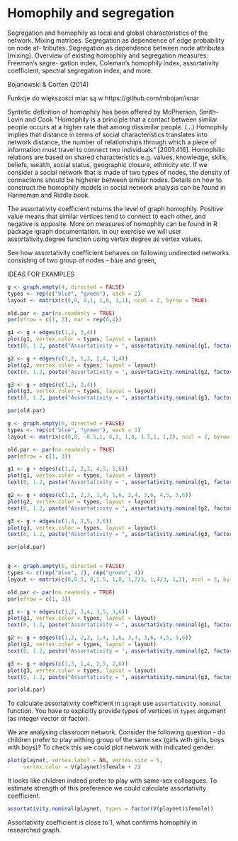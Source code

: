 # Homophily and segregation


Segregation and homophily as local and global characteristics of the network.
Mixing matrices. Segregation as dependence of edge probability on node at-
tributes.  Segregation as dependence between node attributes (mixing). Overview
of existing homophily and segregation measures: Freeman’s segre- gation index,
Coleman’s homophily index, assortativity coefficient, spectral segregation
index, and more.

Bojanowski & Corten (2014)

Funkcje do większości miar są w https://github.com/mbojan/isnar



Syntetic definition of homophily has been offered by McPherson, Smith-Lovin and Cook "Homophily is a principle that a contact between similar people occurs at a higher rate that among dissimilar people. (...) Homophily implies that distance in terms of social characteristics translates into network distance, the number of relationships through which a piece of information must travel to connect two individuals" [2001:416]. Homophilic relations are based on shared characteristics e.g. values, knowledge, skills, beliefs, wealth, social status, geographic closure, ethnicity etc. If we consider a social network that is made of two types of nodes, the density of connections should be higherer between similar nodes. Details on how to construct the homophily models in social network analysis can be found in Hanneman and Riddle book.

The assortativity coefficient returns the level of graph homophily. Positive value means that similar vertices tend to connect to each other, and negative is opposite. More on measures of homophily can be found in R package igraph documentation. In our exercise we will user assortativity.degree function using vertex degree as vertex values.

See how assortativity coefficient behaves on following undirected networks consisting of two group of nodes - blue and green, 

IDEAS FOR EXAMPLES
```r
g <- graph.empty(4, directed = FALSE)
types <- rep(c("blue", "green"), each = 2)
layout <- matrix(c(0,0, 0,1, 1,0, 1,1), ncol = 2, byrow = TRUE)

old.par <- par(no.readonly = TRUE)
par(mfrow = c(1, 3), mar = rep(0,4))

g1 <- g + edges(c(1,2, 3,4))
plot(g1, vertex.color = types, layout = layout)
text(0, 1.2, paste("Assortativity = ", assortativity.nominal(g1, factor(types))))

g2 <- g + edges(c(1,2, 1,3, 2,4, 3,4))
plot(g2, vertex.color = types, layout = layout)
text(0, 1.2, paste("Assortativity = ", assortativity.nominal(g2, factor(types))))

g3 <- g + edges(c(1,3, 2,4))
plot(g3, vertex.color = types, layout = layout)
text(0, 1.2, paste("Assortativity = ", assortativity.nominal(g3, factor(types))))

par(old.par)

g <- graph.empty(6, directed = FALSE)
types <- rep(c("blue", "green"), each = 3)
layout <- matrix(c(0,0, -0.5,1, 0,2, 1,0, 1.5,1, 1,2), ncol = 2, byrow = TRUE)

old.par <- par(no.readonly = TRUE)
par(mfrow = c(1, 3))

g1 <- g + edges(c(1,2, 2,3, 4,5, 5,6))
plot(g1, vertex.color = types, layout = layout)
text(0, 1.2, paste("Assortativity = ", assortativity.nominal(g1, factor(types))))

g2 <- g + edges(c(1,2, 2,3, 1,4, 1,6, 3,4, 3,6, 4,5, 5,6))
plot(g2, vertex.color = types, layout = layout)
text(0, 1.2, paste("Assortativity = ", assortativity.nominal(g2, factor(types))))

g3 <- g + edges(c(1,4, 2,5, 3,6))
plot(g3, vertex.color = types, layout = layout)
text(0, 1.2, paste("Assortativity = ", assortativity.nominal(g3, factor(types))))

par(old.par)


g <- graph.empty(6, directed = FALSE)
types <- c(rep("blue", 2), rep("green", 4))
layout <- matrix(c(0,0.5, 0,1.5, 1,0, 1,2/3, 1,4/3, 1,2), ncol = 2, byrow = TRUE)

old.par <- par(no.readonly = TRUE)
par(mfrow = c(1, 3))

g1 <- g + edges(c(1,2, 3,4, 3,5, 3,6))
plot(g1, vertex.color = types, layout = layout)
text(0, 1.2, paste("Assortativity = ", assortativity.nominal(g1, factor(types))))

g2 <- g + edges(c(1,2, 2,3, 1,4, 1,6, 3,4, 3,6, 4,5, 5,6))
plot(g2, vertex.color = types, layout = layout)
text(0, 1.2, paste("Assortativity = ", assortativity.nominal(g2, factor(types))))

g3 <- g + edges(c(1,3, 1,4, 2,5, 2,6))
plot(g3, vertex.color = types, layout = layout)
text(0, 1.2, paste("Assortativity = ", assortativity.nominal(g3, factor(types))))

par(old.par)
```

To calculate assortativity coefficient in `igraph` use `assortativity.nominal` function. You have to explicitly provide types of vertices in `types` argument (as integer vector or factor).

We are analysing classroom network. Consider the following question - do children prefer to play withing group of the same sex (girls with girls, boys with boys)? To check this we could plot network with indicated gender.
```r
plot(playnet, vertex.label = NA, vertex.size = 5, 
     vertex.color = V(playnet)$female + 2)
```
It looks like children indeed prefer to play with same-sex colleagues. To estimate strength of this preference we could calculate assortativity coefficient.
```r
assortativity.nominal(playnet, types = factor(V(playnet)$female))
```
Assortativity coefficient is close to 1, what confirms homophily in researched graph.